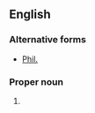 ==English==

===Alternative forms===
* [[Phil.]]

===Proper noun===
{{en-proper noun}}

# {{abbreviation of|Philippians}}